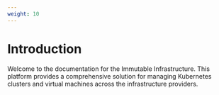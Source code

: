 ```yaml
---
weight: 10
---
```


# Introduction

Welcome to the documentation for the Immutable Infrastructure. This platform provides a comprehensive solution for managing Kubernetes clusters and virtual machines across the infrastructure providers.